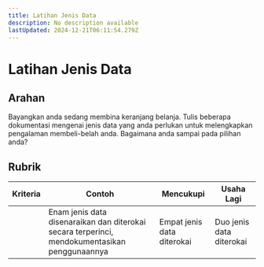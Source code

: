 ```yaml
---
title: Latihan Jenis Data
description: No description available
lastUpdated: 2024-12-21T06:11:54.279Z
---
```


# Latihan Jenis Data

## Arahan

Bayangkan anda sedang membina keranjang belanja. Tulis beberapa dokumentasi mengenai jenis data yang anda perlukan untuk melengkapkan pengalaman membeli-belah anda. Bagaimana anda sampai pada pilihan anda?

## Rubrik

Kriteria | Contoh | Mencukupi | Usaha Lagi
--- | --- | --- | -- |
||Enam jenis data disenaraikan dan diterokai secara terperinci, mendokumentasikan penggunaannya|Empat jenis data diterokai|Duo jenis data diterokai|
